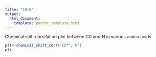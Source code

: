 ```yaml
---
title: "CD-N"
output:
  html_document:
    template: pandoc_template.html
---
```


Chemical shift correlation plot between CD and N in various amino acids

```r
plt<-chemical_shift_corr('CD*','N')
plt
```